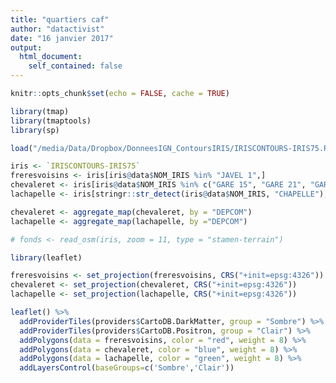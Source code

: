 ```yaml
---
title: "quartiers caf"
author: "datactivist"
date: "16 janvier 2017"
output: 
  html_document:
    self_contained: false
---
```


```r
knitr::opts_chunk$set(echo = FALSE, cache = TRUE)
```

```r
library(tmap)
library(tmaptools)
library(sp)

load("/media/Data/Dropbox/DonneesIGN_ContoursIRIS/IRISCONTOURS-IRIS75.Rdata")

iris <- `IRISCONTOURS-IRIS75`
freresvoisins <- iris[iris@data$NOM_IRIS %in% "JAVEL 1",]
chevaleret <- iris[iris@data$NOM_IRIS %in% c("GARE 15", "GARE 21", "GARE 20", "GARE 19", "GARE 13", "GARE 14"),]
lachapelle <- iris[stringr::str_detect(iris@data$NOM_IRIS, "CHAPELLE"),]

chevaleret <- aggregate_map(chevaleret, by = "DEPCOM")
lachapelle <- aggregate_map(lachapelle, by ="DEPCOM")

# fonds <- read_osm(iris, zoom = 11, type = "stamen-terrain")

library(leaflet)

freresvoisins <- set_projection(freresvoisins, CRS("+init=epsg:4326"))
chevaleret <- set_projection(chevaleret, CRS("+init=epsg:4326"))
lachapelle <- set_projection(lachapelle, CRS("+init=epsg:4326"))

leaflet() %>% 
  addProviderTiles(providers$CartoDB.DarkMatter, group = "Sombre") %>%
  addProviderTiles(providers$CartoDB.Positron, group = "Clair") %>%
  addPolygons(data = freresvoisins, color = "red", weight = 8) %>% 
  addPolygons(data = chevaleret, color = "blue", weight = 8) %>% 
  addPolygons(data = lachapelle, color = "green", weight = 8) %>% 
  addLayersControl(baseGroups=c('Sombre','Clair'))

```

